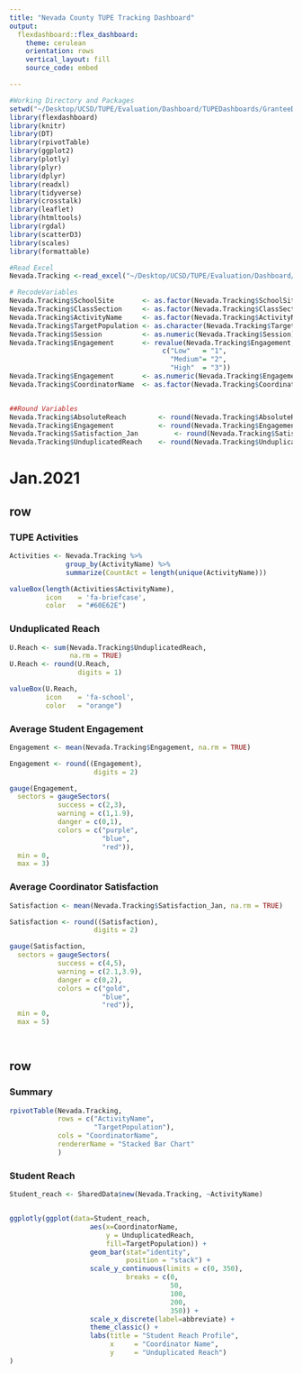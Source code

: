 ```yaml
---
title: "Nevada County TUPE Tracking Dashboard"
output: 
  flexdashboard::flex_dashboard:
    theme: cerulean
    orientation: rows
    vertical_layout: fill
    source_code: embed

---
```


```r
#Working Directory and Packages
setwd("~/Desktop/UCSD/TUPE/Evaluation/Dashboard/TUPEDashboards/GranteeDashboards/Nevada")
library(flexdashboard)
library(knitr)
library(DT)
library(rpivotTable)
library(ggplot2)
library(plotly)
library(plyr)
library(dplyr)
library(readxl)
library(tidyverse)
library(crosstalk)
library(leaflet)
library(htmltools)
library(rgdal)
library(scatterD3)
library(scales)
library(formattable)

#Read Excel
Nevada.Tracking <-read_excel("~/Desktop/UCSD/TUPE/Evaluation/Dashboard/TUPEDashboards/GranteeDashboards/Nevada/Nevada.TrackingData.xlsx")

# RecodeVariables
Nevada.Tracking$SchoolSite       <- as.factor(Nevada.Tracking$SchoolSite)
Nevada.Tracking$ClassSection     <- as.factor(Nevada.Tracking$ClassSection)
Nevada.Tracking$ActivityName     <- as.factor(Nevada.Tracking$ActivityName)
Nevada.Tracking$TargetPopulation <- as.character(Nevada.Tracking$TargetPopulation)
Nevada.Tracking$Session          <- as.numeric(Nevada.Tracking$Session)
Nevada.Tracking$Engagement       <- revalue(Nevada.Tracking$Engagement,
                                      c("Low"   = "1", 
                                        "Medium"= "2",
                                        "High"  = "3"))
Nevada.Tracking$Engagement       <- as.numeric(Nevada.Tracking$Engagement)
Nevada.Tracking$CoordinatorName  <- as.factor(Nevada.Tracking$CoordinatorName)


##Round Variables
Nevada.Tracking$AbsoluteReach        <- round(Nevada.Tracking$AbsoluteReach , digits = 1)
Nevada.Tracking$Engagement           <- round(Nevada.Tracking$Engagement, digits = 1)
Nevada.Tracking$Satisfaction_Jan         <- round(Nevada.Tracking$Satisfaction_Jan, digits = 1)
Nevada.Tracking$UnduplicatedReach    <- round(Nevada.Tracking$UnduplicatedReach, digits = 1)

```

# Jan.2021

## row {data-height="100"}

### TUPE Activities

```r
Activities <- Nevada.Tracking %>% 
              group_by(ActivityName) %>% 
              summarize(CountAct = length(unique(ActivityName)))

valueBox(length(Activities$ActivityName),
         icon    = 'fa-briefcase',
         color   = "#60E62E")

```

### Unduplicated Reach

```r
U.Reach <- sum(Nevada.Tracking$UnduplicatedReach,
               na.rm = TRUE)
U.Reach <- round(U.Reach,
                 digits = 1)

valueBox(U.Reach, 
         icon    = 'fa-school',
         color   = "orange")
```

### Average Student Engagement

```r
Engagement <- mean(Nevada.Tracking$Engagement, na.rm = TRUE)

Engagement <- round((Engagement),
                     digits = 2)

gauge(Engagement,
  sectors = gaugeSectors(
            success = c(2,3),
            warning = c(1,1.9),
            danger = c(0,1),
            colors = c("purple", 
                       "blue", 
                       "red")),
  min = 0,
  max = 3)
```

### Average Coordinator Satisfaction

```r
Satisfaction <- mean(Nevada.Tracking$Satisfaction_Jan, na.rm = TRUE)

Satisfaction <- round((Satisfaction),
                     digits = 2)

gauge(Satisfaction,
  sectors = gaugeSectors(
            success = c(4,5),
            warning = c(2.1,3.9),
            danger = c(0,2),
            colors = c("gold", 
                       "blue", 
                       "red")),
  min = 0,
  max = 5)

    
```

## row {.tabset}

### Summary 

```r
rpivotTable(Nevada.Tracking,
            rows = c("ActivityName",
                     "TargetPopulation"),
            cols = "CoordinatorName",
            rendererName = "Stacked Bar Chart"
            )

```

### Student Reach 

```r
Student_reach <- SharedData$new(Nevada.Tracking, ~ActivityName)


ggplotly(ggplot(data=Student_reach, 
                    aes(x=CoordinatorName,
                        y = UnduplicatedReach,
                        fill=TargetPopulation)) +
                    geom_bar(stat="identity",
                             position = "stack") +
                    scale_y_continuous(limits = c(0, 350),
                             breaks = c(0,
                                        50,
                                        100,
                                        200,
                                        350)) +
                    scale_x_discrete(label=abbreviate) +
                    theme_classic() + 
                    labs(title = "Student Reach Profile",
                         x     = "Coordinator Name",
                         y     = "Unduplicated Reach")
)

                             
```

